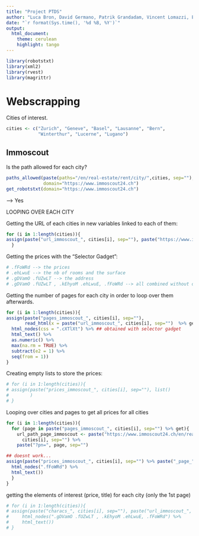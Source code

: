 ```yaml
---
title: "Project PTDS"
author: "Luca Bron, David Germano, Patrik Grandadam, Vincent Lomazzi, Edgar Raisin"
date: "`r format(Sys.time(), '%d %B, %Y')`"
output:
  html_document:
    theme: cerulean
    highlight: tango
---
```


```r
library(robotstxt)
library(xml2)
library(rvest)
library(magrittr)
```


# Webscrapping

Cities of interest.

```r
cities <- c("Zurich", "Geneve", "Basel", "Lausanne", "Bern",
            "Winterthur", "Lucerne", "Lugano")
```


## Immoscout

Is the path allowed for each city? 

```r
paths_allowed(paste(paths="/en/real-estate/rent/city/",cities, sep=""),
              domain="https://www.immoscout24.ch")
get_robotstxt(domain="https://www.immoscout24.ch")
```
--> Yes 


LOOPING OVER EACH CITY

Getting the URL of each cities in new variables linked to each of them:

```r
for (i in 1:length(cities)){
assign(paste("url_immoscout_", cities[i], sep=""), paste("https://www.immoscout24.ch/en/real-estate/rent/city-", cities[i], sep=""))
  }
```


Getting the prices with the "Selector Gadget":

```r
# .fFoWRd --> the prices
# .ehLwuE --> the nb of rooms and the surface
# .gDVamO .fUZwLT --> the address
# .gDVamO .fUZwLT , .kEhyoM .ehLwuE, .fFoWRd --> all combined without other perturbating lements
```

Getting the number of pages for each city in order to loop over them afterwards.
```r
for (i in 1:length(cities)){
assign(paste("pages_immoscout_", cities[i], sep=""), 
       read_html(x = paste("url_immoscout_", cities[i], sep="")  %>% get) %>%
  html_nodes(css = ".cXTlXt") %>% ## obtained with selector gadget
  html_text() %>%
  as.numeric() %>%
  max(na.rm = TRUE) %>%
  subtract(e2 = 1) %>%
  seq(from = 1))
}
```

Creating empty lists to store the prices:
```r
# for (i in 1:length(cities)){
# assign(paste("prices_immoscout_", cities[i], sep=""), list()
#        )
# }
```

Looping over cities and pages to get all prices for all cities
```r
for (i in 1:length(cities)){
  for (page in paste("pages_immoscout_", cities[i], sep="") %>% get){
    url_path_page_immoscout <- paste("https://www.immoscout24.ch/en/real-estate/rent/city-",
      cities[i], sep="") %>% 
    paste("?pn=", page, sep="")

## doesnt work...
assign(paste("prices_immoscout_", cities[i], sep="") %>% paste("_page_", page, sep=""), read_html(url_path_page_immoscout) %>% 
  html_nodes(".fFoWRd") %>%
  html_text())
  }
}
```


getting the elements of interest (price, title) for each city (only the 1st page)
```r
# for (i in 1:length(cities)){
# assign(paste("characs_", cities[i], sep=""), paste("url_immoscout_", cities[i], sep="")  %>% get %>%
#     html_nodes(".gDVamO .fUZwLT , .kEhyoM .ehLwuE, .fFoWRd") %>%
#     html_text())
# }
```
